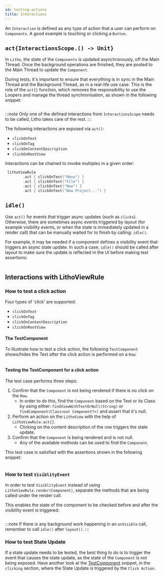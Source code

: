 ```yaml
---
id: testing-actions
title: Interactions
---
```



An `Interaction` is defined as any type of action that a user can perform on `Components`. A good example is touching or clicking a `Button`.

## `act{InteractionsScope.() -> Unit}`

In `Litho`, the state of the `Components` is updated asynchronously, off the Main Thread. Once the background operations are finished, they are posted to the Main Thread to update the `Component`.

During tests, it's important to ensure that everything is in sync in the Main Thread and the Background Thread, as in a real-life use case. This is the role of the `act{}` function, which removes the responsibility to use the Loopers and manage the thread synchronisation, as shown in the following snippet:

```kotlin file=litho-core-kotlin/src/test/kotlin/com/facebook/litho/examples/LithoViewRuleExampleTest.kt start=act_example_start end=act_example_end
```

:::note
Only one of the defined interactions from `InteractionsScope` needs to be called, Litho takes care of the rest.
:::

The following interactions are exposed via `act()`:

* `clickOnText`
* `clickOnTag`
* `clickOnContentDescription`
* `clickOnRootView`

Interactions can be chained to invoke multiples in a given order:

```kotlin
 lithoViewRule
        .act { clickOnText("Menu") }
        .act { clickOnText("File") }
        .act { clickOnText("New") }
        .act { clickOnText("New Project...") }
```

## `idle()`

Use `act()` for events that trigger async updates (such as `clicks`). Otherwise, there are sometimes async events triggered by layout (for example visibility events, or when the state is immediately updated in a render call) that can be manually waited for to finish by calling: `idle()`.

For example, it may be needed if a component defines a visibility event that triggers an async state update. In such a case, `idle()` should be called after layout to make sure the update is reflected in the UI before making test assertions:

```kotlin file=litho-core-kotlin/src/test/kotlin/com/facebook/litho/examples/LithoViewRuleExampleTest.kt start=idle_component_start end=idle_component_end
```

## Interactions with LithoViewRule

### How to test a click action

Four types of 'click' are supported:

* `clickOnText`
* `clickOnTag`
* `clickOnContentDescription`
* `clickOnRootView`

#### The TestComponent

To illustrate how to test a click action, the following `TestComponent` shows/hides the Text after the click action is performed on a `Row`:

```kotlin file=litho-core-kotlin/src/test/kotlin/com/facebook/litho/examples/LithoViewRuleExampleTest.kt start=component_for_action_start end=component_for_action_end
```

#### Testing the TestComponent for a click action

The test case performs three steps:

1. Confirm that the `Component` is not being rendered if there is no click on the `Row`.
   * In order to do this, find the `Component` based on the Text or its Class by using either: `findViewWithTextOrNull(String)` or `findComponent(Class<out Component?>)` and assert that it's null.
2. Perform an action on the `LithoView` with the help of `LithoViewRule.act{}`.
   * Clicking on the content description of the row triggers the state update.
3. Confirm that the `Component` is being rendered and is not null.
   * Any of the available methods can be used to find the `Component`.

This test case is satisfied with the assertions shown in the following snippet:

```kotlin file=litho-core-kotlin/src/test/kotlin/com/facebook/litho/examples/LithoViewRuleExampleTest.kt start=test_interaction_start end=test_interaction_end
```

### How to test `VisiblityEvent`

In order to test `VisiblityEvent` instead of using `LithoViewRule.render(Component)`, separate the methods that are being called under the render call.

This enables the state of the component to be checked before and after the visibility event is triggered:

```kotlin file=litho-core-kotlin/src/test/kotlin/com/facebook/litho/examples/LithoViewRuleExampleTest.kt start=visibility_test_start end=visibility_test_end
```

:::note
If there is any background work happening in an `onVisible` call, remember to call `idle()` after `layout()`.
:::

### How to test State Update

If a state update needs to be tested, the best thing to do is to trigger the event that causes the state update, as the state of the `Component` is not being exposed.
Have another look at the [TestComponent](#the-testcomponent) snippet, in the `clicking` section, where the State Update is triggered by the `Click Action`.

